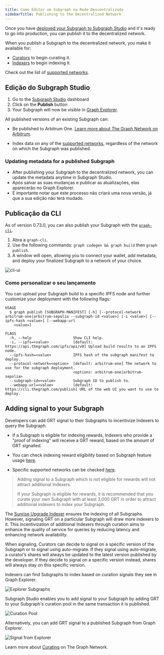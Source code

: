 ```yaml
---
title: Como Editar um Subgraph na Rede Descentralizada
sidebarTitle: Publishing to the Decentralized Network
---
```


Once you have [deployed your Subgraph to Subgraph Studio](/deploying/deploying-a-subgraph-to-studio/) and it's ready to go into production, you can publish it to the decentralized network.

When you publish a Subgraph to the decentralized network, you make it available for:

- [Curators](/resources/roles/curating/) to begin curating it.
- [Indexers](/indexing/overview/) to begin indexing it.

<VideoEmbed title="How to Publish a Subgraph to Arbitrum" youtube="satdwdbvzAQ" />

Check out the list of [supported networks](/supported-networks/).

## Edição do Subgraph Studio

1. Go to the [Subgraph Studio](https://thegraph.com/studio/) dashboard
2. Click on the **Publish** button
3. Your Subgraph will now be visible in [Graph Explorer](https://thegraph.com/explorer/).

All published versions of an existing Subgraph can:

- Be published to Arbitrum One. [Learn more about The Graph Network on Arbitrum](/archived/arbitrum/arbitrum-faq/).

- Index data on any of the [supported networks](/supported-networks/), regardless of the network on which the Subgraph was published.

### Updating metadata for a published Subgraph

- After publishing your Subgraph to the decentralized network, you can update the metadata anytime in Subgraph Studio.
- Após salvar as suas mudanças e publicar as atualizações, elas aparecerão no Graph Explorer.
- É importante notar que este processo não criará uma nova versão, já que a sua edição não terá mudado.

## Publicação da CLI

As of version 0.73.0, you can also publish your Subgraph with the [`graph-cli`](https://github.com/graphprotocol/graph-tooling/tree/main/packages/cli).

1. Abra a `graph-cli`.
2. Use the following commands: `graph codegen && graph build` then `graph publish`.
3. A window will open, allowing you to connect your wallet, add metadata, and deploy your finalized Subgraph to a network of your choice.

![cli-ui](/img/cli-ui.png)

### Como personalizar o seu lançamento

You can upload your Subgraph build to a specific IPFS node and further customize your deployment with the following flags:

```
USAGE
  $ graph publish [SUBGRAPH-MANIFEST] [-h] [--protocol-network arbitrum-one|arbitrum-sepolia --subgraph-id <value>] [-i <value>] [--ipfs-hash <value>] [--webapp-url
    <value>]

FLAGS
  -h, --help                   Show CLI help.
  -i, --ipfs=<value>           [default: https://api.thegraph.com/ipfs/api/v0] Upload build results to an IPFS node.
  --ipfs-hash=<value>          IPFS hash of the subgraph manifest to deploy.
  --protocol-network=<option>  [default: arbitrum-one] The network to use for the subgraph deployment.
                               <options: arbitrum-one|arbitrum-sepolia>
  --subgraph-id=<value>        Subgraph ID to publish to.
  --webapp-url=<value>         [default: https://cli.thegraph.com/publish] URL of the web UI you want to use to deploy.

```

## Adding signal to your Subgraph

Developers can add GRT signal to their Subgraphs to incentivize Indexers to query the Subgraph.

- If a Subgraph is eligible for indexing rewards, Indexers who provide a "proof of indexing" will receive a GRT reward, based on the amount of GRT signalled.

- You can check indexing reward eligibility based on Subgraph feature usage [here](https://github.com/graphprotocol/indexer/blob/main/docs/feature-support-matrix.md).

- Specific supported networks can be checked [here](/supported-networks/).

> Adding signal to a Subgraph which is not eligible for rewards will not attract additional Indexers.
>
> If your Subgraph is eligible for rewards, it is recommended that you curate your own Subgraph with at least 3,000 GRT in order to attract additional indexers to index your Subgraph.

The [Sunrise Upgrade Indexer](/archived/sunrise/#what-is-the-upgrade-indexer) ensures the indexing of all Subgraphs. However, signaling GRT on a particular Subgraph will draw more indexers to it. This incentivization of additional Indexers through curation aims to enhance the quality of service for queries by reducing latency and enhancing network availability.

When signaling, Curators can decide to signal on a specific version of the Subgraph or to signal using auto-migrate. If they signal using auto-migrate, a curator’s shares will always be updated to the latest version published by the developer. If they decide to signal on a specific version instead, shares will always stay on this specific version.

Indexers can find Subgraphs to index based on curation signals they see in Graph Explorer.

![Explorer Subgraphs](/img/explorer-subgraphs.png)

Subgraph Studio enables you to add signal to your Subgraph by adding GRT to your Subgraph's curation pool in the same transaction it is published.

![Curation Pool](/img/curate-own-subgraph-tx.png)

Alternatively, you can add GRT signal to a published Subgraph from Graph Explorer.

![Signal from Explorer](/img/signal-from-explorer.png)

Learn more about [Curating](/resources/roles/curating/) on The Graph Network.

